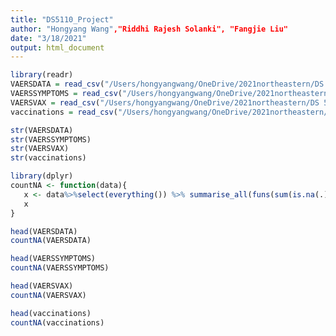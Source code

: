 ```yaml
---
title: "DS5110_Project"
author: "Hongyang Wang","Riddhi Rajesh Solanki", "Fangjie Liu"
date: "3/18/2021"
output: html_document
---
```


```r
library(readr)
VAERSDATA = read_csv("/Users/hongyangwang/OneDrive/2021northeastern/DS 5110 project/DATA/2021VAERSDATA.csv")
VAERSSYMPTOMS = read_csv("/Users/hongyangwang/OneDrive/2021northeastern/DS 5110 project/DATA/2021VAERSSYMPTOMS.csv")
VAERSVAX = read_csv("/Users/hongyangwang/OneDrive/2021northeastern/DS 5110 project/DATA/2021VAERSVAX.csv")
vaccinations = read_csv("/Users/hongyangwang/OneDrive/2021northeastern/DS 5110 project/DATA/us_state_vaccinations.csv")

str(VAERSDATA)
str(VAERSSYMPTOMS)
str(VAERSVAX)
str(vaccinations)

```

```r
library(dplyr)
countNA <- function(data){
   x <- data%>%select(everything()) %>% summarise_all(funs(sum(is.na(.))))
   x
}
```

```r
head(VAERSDATA)
countNA(VAERSDATA)

head(VAERSSYMPTOMS)
countNA(VAERSSYMPTOMS)

head(VAERSVAX)
countNA(VAERSVAX)

head(vaccinations)
countNA(vaccinations)
```
```r





```
